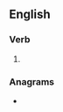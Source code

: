 ==English==

===Verb===
{{head|en|verb form}}

# {{en-third-person singular of|revest}}

===Anagrams===
* {{anagrams|en|a=eersstv|Severts|Stevers|Vesters|servest|versets|verstes}}